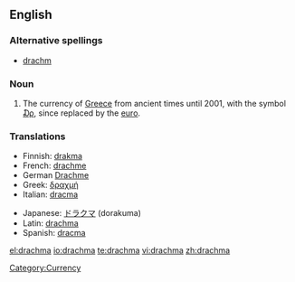 ==English==
{{wikipedia|Greek drachma}}

===Alternative spellings===
* [[drachm]]

===Noun===
{{en-noun|[[drachmae]] or [[drachmas]]}}

# The currency of [[Greece]] from ancient times until 2001, with the symbol [[₯]], since replaced by the [[euro]].

===Translations===
{{rfc-level|Translations at L3+ (AutoFormat would have corrected level of Translations)}}

{{trans-top|former currency of Greece}}
*Finnish: [[drakma]]
*French: [[drachme]] {{f}}
*German [[Drachme]] {{f}}
*Greek: [[δραχμή]] {{f}}
*Italian: [[dracma]] {{f}}
{{trans-mid}}
*Japanese: [[ドラクマ]] (dorakuma)
*Latin: [[drachma#Latin|drachma]]
*Spanish: [[dracma]] {{f}}
{{trans-bottom}}

[[Category:Currency]]

[[el:drachma]]
[[io:drachma]]
[[te:drachma]]
[[vi:drachma]]
[[zh:drachma]]